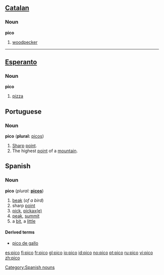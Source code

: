 {{see|Pico}}
==[[Catalan]]==
===Noun===
'''pico'''
#[[woodpecker]]

----

==[[Esperanto]]==
===Noun===
'''pico'''
# [[pizza]]

==Portuguese==
===Noun===
'''pico''' ('''plural:''' [[picos]])
# [[sharp|Sharp]] [[point]].
# The highest [[point]] of a [[mountain]].

==Spanish==

===Noun===
'''pico''' (''plural:'' '''[[picos]]''')
# [[beak]] (''of a bird'')
# sharp [[point]]
# [[pick]], [[pickaxe|pickax(e)]]
# [[peak]], [[summit]]
# a [[bit]], a [[little]]

====Derived terms====
*[[pico de gallo]]

[[Category:Spanish nouns]]

[[es:pico]]
[[fi:pico]]
[[fr:pico]]
[[gl:pico]]
[[io:pico]]
[[id:pico]]
[[no:pico]]
[[pt:pico]]
[[ru:pico]]
[[vi:pico]]
[[zh:pico]]